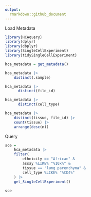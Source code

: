 ```yaml
---
output:
  rmarkdown::github_document
---
```



Load Metadata

```r
library(HCAquery)
library(dplyr)
library(dbplyr)
library(SingleCellExperiment)
library(tidySingleCellExperiment)

hca_metadata = get_metadata()
```



```r
hca_metadata |> 
	distinct(.sample)
```

```r
hca_metadata |> 
	  distinct(file_id)
```

```r
hca_metadata |> 
	  distinct(cell_type)
```
```r
hca_metadata |> 
	distinct(tissue, file_id) |> 
	count(tissue) |> 
	arrange(desc(n))
```

Query

```r
sce = 
	hca_metadata |> 
	filter(
		ethnicity == "African" & 
		assay %LIKE% "%10x%" & 
		tissue == "lung parenchyma" & 
		cell_type %LIKE% "%CD4%"
	) |> 
	get_SingleCellExperiment()
	
sce
```


